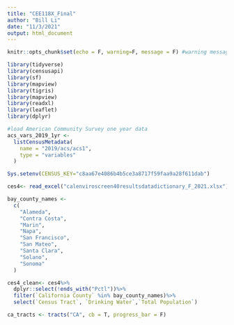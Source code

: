 ```yaml
---
title: "CEE118X_Final"
author: "Bill Li"
date: "11/3/2021"
output: html_document
---
```


```r
knitr::opts_chunk$set(echo = F, warning=F, message = F) #warning messages and codes do not show
```

```r
library(tidyverse)
library(censusapi)
library(sf)
library(mapview)
library(tigris)
library(mapview)
library(readxl)
library(leaflet)
library(dplyr)
```

```r
#load American Community Survey one year data 
acs_vars_2019_1yr <-
  listCensusMetadata(
    name = "2019/acs/acs1",
    type = "variables"
  ) 
```

```r
Sys.setenv(CENSUS_KEY="c8aa67e4086b4b5ce3a8717f59faa9a28f611dab")
```

```r
ces4<- read_excel("calenviroscreen40resultsdatadictionary_F_2021.xlsx")
```

```r
bay_county_names <-
  c(
    "Alameda",
    "Contra Costa",
    "Marin",
    "Napa",
    "San Francisco",
    "San Mateo",
    "Santa Clara",
    "Solano",
    "Sonoma"
  )
```

```r
ces4_clean<- ces4%>%
  dplyr::select(!ends_with("Pctl"))%>%
  filter(`California County` %in% bay_county_names)%>%
  select(`Census Tract`, `Drinking Water`,`Total Population`)
```


```r
ca_tracts <- tracts("CA", cb = T, progress_bar = F)
```

